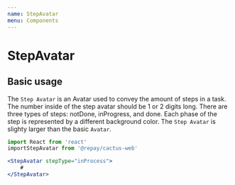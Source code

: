 ```yaml
---
name: StepAvatar
menu: Components
---
```



# StepAvatar

## Basic usage

The `Step Avatar` is an Avatar used to convey the amount of steps in a task. The number inside of the step avatar should be 1 or 2 digits long. There are three types of steps: notDone, inProgress, and done. Each phase of the step is represented by a different background color. The `Step Avatar` is slighty larger than the basic `Avatar`.

```jsx
import React from 'react'
importStepAvatar from '@repay/cactus-web'

<StepAvatar stepType="inProcess">
    #
</StepAvatar>
```
